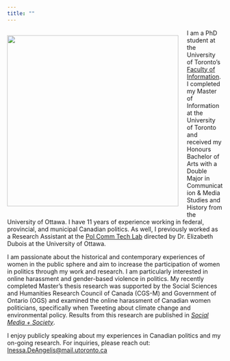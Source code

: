 ```yaml
---
title: ""
---
```


<div style="float: left; margin-right: 20px;">
  <img src="images/parliament.jpg" width="400">
</div>

I am a PhD student at the University of Toronto's [Faculty of Information](https://ischool.utoronto.ca/student-profile/inessa-de-angelis/). I completed my Master of Information at the University of Toronto and received my Honours Bachelor of Arts with a Double Major in Communication & Media Studies and History from the University of Ottawa. I have 11 years of experience working in federal, provincial, and municipal Canadian politics. As well, I previously worked as a Research Assistant at the [Pol Comm Tech Lab](https://www.polcommtech.com/) directed by Dr. Elizabeth Dubois at the University of Ottawa.

I am passionate about the historical and contemporary experiences of women in the public sphere and aim to increase the participation of women in politics through my work and research. I am particularly interested in online harassment and gender-based violence in politics. My recently completed Master's thesis research was supported by the Social Sciences and Humanities Research Council of Canada (CGS-M) and Government of Ontario (OGS) and examined the online harassment of Canadian women politicians, specifically when Tweeting about climate change and environmental policy. Results from this research are published in *[Social Media + Society](https://doi.org/10.1177/20563051241304493)*.

<div style="text-align: left">
I enjoy publicly speaking about my experiences in Canadian politics and my on-going research. For inquiries, please reach out: [Inessa.DeAngelis\@mail.utoronto.ca](Inessa.DeAngelis@mail.utoronto.ca)